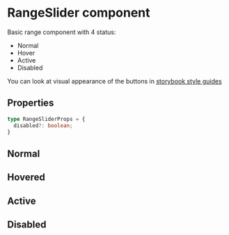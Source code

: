 
<Meta title="Components/Interface/RangeSlider/Overview" />

<style>{`

`}</style>

# RangeSlider component

Basic range component with 4 status:

 - Normal
 - Hover
 - Active
 - Disabled

You can look at visual appearance of the buttons in
[storybook style guides](https://www.figma.com/file/22ewljg1RGLMm50GA0J1KJ/Origyn-Open-Marketplace?node-id=696%3A2945)

## Properties

```typescript
type RangeSliderProps = {
  disabled?: boolean;
}
```

## Normal

<Canvas>
    <Story id="components-interface-rangeslider-all-stories--normal" />
</Canvas>

## Hovered

<Canvas>
   <Story id="components-interface-rangeslider-all-stories--normal" />
</Canvas>

## Active

<Canvas>
    <Story id="components-interface-rangeslider-all-stories--normal" />
</Canvas>

## Disabled

<Canvas>
    <Story id="components-interface-rangeslider-all-stories--disabled" />
</Canvas>
